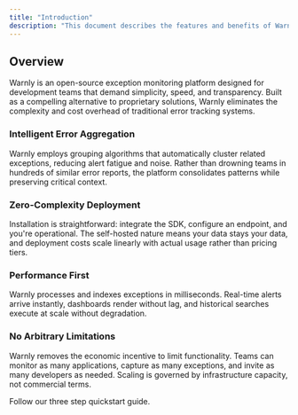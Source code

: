 ```yaml
---
title: "Introduction"
description: "This document describes the features and benefits of Warnly."
---
```


## Overview

Warnly is an open-source exception monitoring platform designed for development teams that demand simplicity, speed, and transparency. Built as a compelling alternative to proprietary solutions, Warnly eliminates the complexity and cost overhead of traditional error tracking systems.

### Intelligent Error Aggregation

Warnly employs grouping algorithms that automatically cluster related exceptions, reducing alert fatigue and noise. Rather than drowning teams in hundreds of similar error reports, the platform consolidates patterns while preserving critical context.

### Zero-Complexity Deployment

Installation is straightforward: integrate the SDK, configure an endpoint, and you're operational. The self-hosted nature means your data stays your data, and deployment costs scale linearly with actual usage rather than pricing tiers.

### Performance First

Warnly processes and indexes exceptions in milliseconds. Real-time alerts arrive instantly, dashboards render without lag, and historical searches execute at scale without degradation.

### No Arbitrary Limitations

Warnly removes the economic incentive to limit functionality. Teams can monitor as many applications, capture as many exceptions, and invite as many developers as needed. Scaling is governed by infrastructure capacity, not commercial terms.

<Card title="Start here" icon="rocket" horizontal href="/quickstart">
  Follow our three step quickstart guide.
</Card>